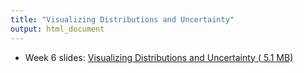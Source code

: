 ```yaml
---
title: "Visualizing Distributions and Uncertainty"
output: html_document
---
```


- Week 6 slides: [Visualizing Distributions and Uncertainty ( <i class="far fa-file-pdf"></i> 5.1 MB)](../../files/slides/05_viz-distributions.pdf)
